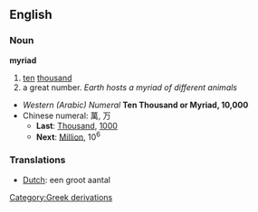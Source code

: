 ==English==
===Noun===
'''myriad'''
#[[ten]] [[thousand]]
#a great number. ''Earth hosts a myriad of different animals''
*''Western (Arabic) Numeral'' '''Ten Thousand or Myriad, 10,000'''
*Chinese numeral: 萬, 万
**'''Last''': [[Thousand]], [[1000]]
**'''Next''': [[Million]], 10<sup>6</sup>

===Translations===
*[[Dutch]]: een groot aantal
[[Category:Greek derivations]]